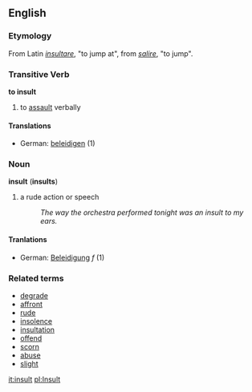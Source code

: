 ==English==
===Etymology===
From Latin ''[[insultare]]'', "to jump at", from ''[[salire]]'', "to jump".
===Transitive Verb===
'''to insult'''
# to [[assault]] verbally
====Translations====
*German: [[beleidigen]] (1)

===Noun===
'''insult''' ('''insults''')
# a rude action or speech
#:''The way the orchestra performed tonight was an insult to my ears.''
====Tranlations====
*German: [[Beleidigung]] ''f'' (1)

===Related terms===
*[[degrade]]
*[[affront]]
*[[rude]]
*[[insolence]]
*[[insultation]]
*[[offend]]
*[[scorn]]
*[[abuse]]
*[[slight]]

[[it:insult]]
[[pl:Insult]]